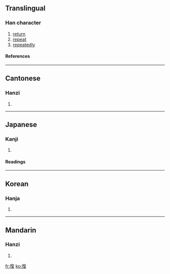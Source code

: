 {{see|复|覆}}

==Translingual==
===Han character===
{{Han char|rn=60|rad=彳|as=09|sn=12|four=2824<sub>7</sub>|canj=竹人人日水 (HOOAE)}}
# [[return]]
# [[repeat]]
# [[repeatedly]]
====References====
{{Han ref|kx=0369.220|dkj=10183|dj=0695.150|hdz=20834.020|uh=5FA9|ud=24489|bh=B45F|bd=46175}}
----
==Cantonese==
===Hanzi===
{{yue-hanzi|jyut=|y=fuk6}}
# {{defn|Cantonese}}
----
==Japanese==
===Kanji===
{{ja-kanji|grade=5|rs=彳09}}
# {{defn|Japanese}} 
====Readings====
{{ja-readings|on=[[ふく]] (fuku)|kun=[[かえる]] (kaeru), [[かえす]] (kaesu), [[また]] (mata)}}
----
==Korean==
===Hanja===
{{ko-hanja|hangeul=[[복]], [[부]]|eumhun=|rv=bok, bu|mr=pok, pu|y=pok, pu}}
# {{defn|Korean}}
----
==Mandarin==
===Hanzi===
{{cmn-hanzi|sim=复|pin=[[fù]] (fu4)|wg=fu<sup>4</sup>}}
# {{defn|Mandarin}}

[[fr:復]]
[[ko:復]]